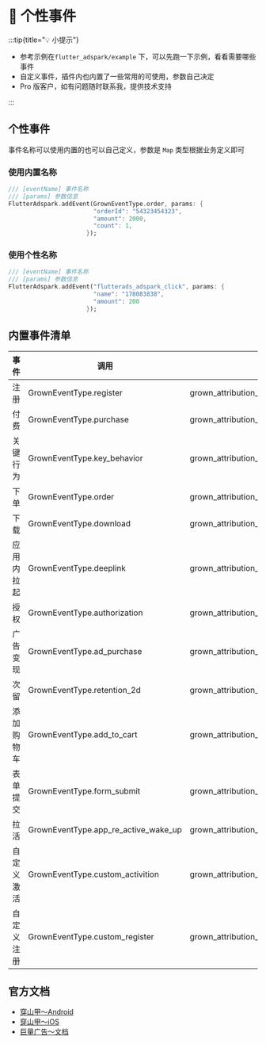 
# 📌 个性事件


:::tip{title="💡 小提示"}

 - 参考示例在`flutter_adspark/example` 下，可以先跑一下示例，看看需要哪些事件
 - 自定义事件，插件内也内置了一些常用的可使用，参数自己决定
 - Pro 版客户，如有问题随时联系我，提供技术支持

:::

## 个性事件

事件名称可以使用内置的也可以自己定义，参数是 `Map` 类型根据业务定义即可

### 使用内置名称

``` dart
/// [eventName] 事件名称
/// [params] 参数信息
FlutterAdspark.addEvent(GrownEventType.order, params: {
                        "orderId": "54323454323",
                        "amount": 2000,
                        "count": 1,
                      });
```

### 使用个性名称

``` dart
/// [eventName] 事件名称
/// [params] 参数信息
FlutterAdspark.addEvent("flutterads_adspark_click", params: {
                        "name": "178083838",
                        "amount": 200
                      });
```

## 内置事件清单

| 事件        | 调用                                  | 事件名称                             |
|-------------|---------------------------------------|--------------------------------------|
| 注册        | GrownEventType.register               | grown_attribution_event_register     |
| 付费        | GrownEventType.purchase               | grown_attribution_event_purchase     |
| 关键行为    | GrownEventType.key_behavior           | grown_attribution_event_key_behavior |
| 下单        | GrownEventType.order                  | grown_attribution_event_order        |
| 下载        | GrownEventType.download               | grown_attribution_event_download     |
| 应用内拉起  | GrownEventType.deeplink               | grown_attribution_event_deelink      |
| 授权        | GrownEventType.authorization          | grown_attribution_event_authorization|
| 广告变现    | GrownEventType.ad_purchase            | grown_attribution_event_ad_purchase  |
| 次留        | GrownEventType.retention_2d           | grown_attribution_event_retention_2d |
| 添加购物车  | GrownEventType.add_to_cart            | grown_attribution_event_add_to_cart  |
| 表单提交    | GrownEventType.form_submit            | grown_attribution_event_form_submit  |
| 拉活        | GrownEventType.app_re_active_wake_up  | grown_attribution_event_app_re_active_wake_up |
| 自定义激活  | GrownEventType.custom_activition      | grown_attribution_event_custom_activition |
| 自定义注册  | GrownEventType.custom_register        | grown_attribution_event_custom_register |


## 官方文档

- [穿山甲～Android](https://bytedance.larkoffice.com/wiki/Yh8qwfiiIivBaKkYFYAcZedTnJf)
- [穿山甲～iOS](https://bytedance.larkoffice.com/wiki/YcpCwVKdFi0VUxk4EAjc6TuJnre)
- [巨量广告～文档](https://event-manager.oceanengine.com/docs/8650/195169)






